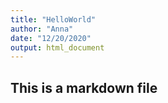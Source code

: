 ```yaml
---
title: "HelloWorld"
author: "Anna"
date: "12/20/2020"
output: html_document
---
```



## This is a markdown file
